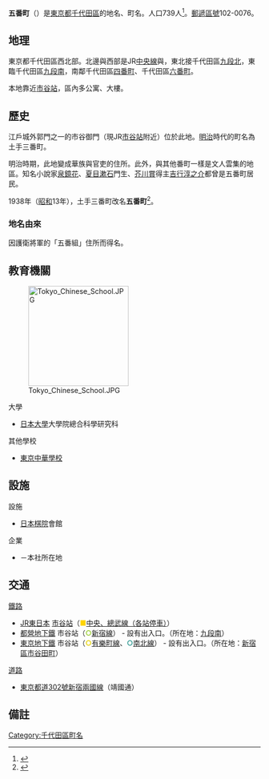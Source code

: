 {{Pathnav|日本|東京都|千代田區|name=五番町|frame=1}}
{{Infobox Settlement
|official_name = 五番町
|native_name =
|settlement_type = [[町|町]]
|image_skyline = Nihon Ki-in (head office).jpg
|imagesize = 250px
|image_caption = 日本棋院會館
|image_flag =
|image_seal =
| image_map =
| map_caption =
|subdivision_type = [[國家|國家]]
|subdivision_name = [[File:Flag_of_Japan.svg|border]] [[日本|日本]]
|subdivision_type1 = [[都道府縣|都道府縣]]
|subdivision_name1 = [[File:Flag_of_Tokyo_Prefecture.svg|25px]] [[東京都|東京都]]
|subdivision_type2 = [[東京都區部|特別區]]
|subdivision_name2 = [[File:Flag_of_Chiyoda,_Tokyo.svg|25px]] [[千代田區|千代田區]]
|established_title =
|established_date =
|government_type =
|leader_title =
|leader_name =
|area_magnitude =
|area_total_sq_mi =
|area_total_km2 =
|area_land_sq_mi =
|area_land_km2 =
|area_urban_sq_mi =
|area_urban_km2 =
|area_metro_km2 =
|area_metro_sq_mi =
|population_as_of= 2013年（平成25年）7月1日
|population_footnotes =
|population_total = 739
|population_urban =
|population_metro =
|population_density_sq_mi =
|population_density_km2 =
| timezone = [[日本標準時間|JST]]
| utc_offset = +9
|timezone_DST =
|utc_offset_DST =
|latd=|latm=|lats=|latNS=
|longd=|longm=|longs=|longEW=
|elevation_footnotes=
|elevation_m =
|elevation_ft =
|postal_code_type = [[郵遞區號|郵遞區號]]
|postal_code = 102-0076
|area_code =
|website =
|footnotes =
}}
'''五番町'''（{{jpn|j=五番町|hg=ごばんちょう|rm=Gobanchō|f=y}}）是[[東京都|東京都]][[千代田區|千代田區]]的地名、町名。人口739人<ref>{{Cite web |url=http://www.city.chiyoda.lg.jp/koho/kuse/gaiyo/toke/cho-setai/cho-setaih2507.html |title=町丁別世帯数および人口（住民基本台帳）：平成25年7月1日現在-千代田区総合ホームページ |accessdate=2013-08-01 |archive-date=2013-10-23 |archive-url=https://web.archive.org/web/20131023173846/http://www.city.chiyoda.lg.jp/koho/kuse/gaiyo/toke/cho-setai/cho-setaih2507.html |dead-url=yes }}</ref>。[[郵遞區號|郵遞區號]]102-0076。

== 地理 ==
東京都千代田區西北部。北邊與西部是JR[[中央線快速|中央線]]與{{link-ja|外濠 (東京都)|外濠 (東京都)|外濠}}，東北接千代田區[[九段北|九段北]]，東臨千代田區[[九段南|九段南]]，南鄰千代田區[[四番町_(千代田區)|四番町]]、千代田區[[六番町_(千代田區)|六番町]]。

本地靠近[[市谷站|市谷站]]，區內多公寓、大樓。

== 歷史 ==
江戶城外郭門之一的市谷御門（現JR[[市谷站|市谷站]]附近）位於此地。[[明治|明治]]時代的町名為土手三番町。

明治時期，此地變成華族與官吏的住所。此外，與其他番町一樣是文人雲集的地區。知名小說家[[泉鏡花|泉鏡花]]、[[夏目漱石|夏目漱石]]門生{{link-ja|內田百間|内田百間}}、[[芥川賞|芥川賞]]得主[[吉行淳之介|吉行淳之介]]都曾是五番町居民。

1938年（[[昭和|昭和]]13年），土手三番町改名'''五番町'''<ref>{{Cite web |url=http://www.city.chiyoda.lg.jp/koho/bunka/bunka/chome/yurai/goban.html |title=千代田区 町名由来板ガイド：五番町（ごばんちょう） |accessdate=2013-08-13 |archive-date=2020-10-20 |archive-url=https://web.archive.org/web/20201020213103/https://www.city.chiyoda.lg.jp/koho/bunka/bunka/chome/yurai/goban.html |dead-url=no }}</ref>。
=== 地名由來 ===
因護衛將軍的「五番組」住所而得名。

== 教育機關 ==
[[File:Tokyo_Chinese_School.JPG|200px]]
; 大學
* [[日本大學|日本大學]]大學院總合科學研究科
; 其他學校
* [[東京中華學校|東京中華學校]]

== 設施 ==
; 設施
* [[日本棋院|日本棋院]]會館
; 企業
* {{link-ja|明光商會|明光商会}}－本社所在地

==交通==
; [[鐵路|鐵路]]
* [[東日本旅客鉄道|JR東日本]] [[市谷站|市谷站]]（<span style="color:#FFD400;">■</span>[[中央、總武緩行線|中央、總武線（各站停車）]]）
* [[都營地下鐵|都營地下鐵]] 市谷站（<span style="color:yellowgreen">'''○'''</span>[[都營地下鐵新宿線|新宿線]]） - 設有出入口。（所在地：[[九段南|九段南]]）
* [[東京地下鐵|東京地下鐵]] 市谷站（<span style="color:#E5D100">'''○'''</span>[[東京地下鐵有樂町線|有樂町線]]、<span style="color:#339992">'''○'''</span>[[東京地下鐵南北線|南北線]]） - 設有出入口。（所在地：[[新宿區|新宿區]][[市谷田町|市谷田町]]）
; [[道路|道路]]
* [[東京都道302號新宿兩國線|東京都道302號新宿兩國線]]（靖國通）

== 備註 ==
{{reflist}}

{{Commonscat|Gobanchō, Chiyoda, Tokyo}}
{{千代田區的町名}}
{{DEFAULTSORT:Gobancho}}
[[Category:千代田區町名|Category:千代田區町名]]